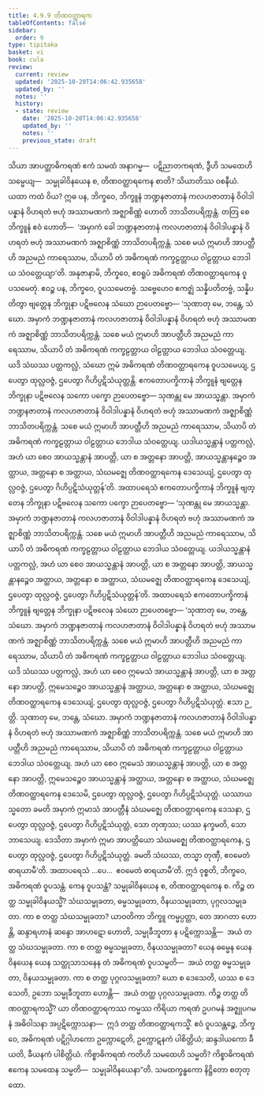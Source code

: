 ```yaml
---
title: 4.9.9 တိဏဝတ္ထာရက
tableOfContents: false
sidebar:
  order: 9
type: tipitaka
basket: vi
book: cula
review:
  current: review
  updated: '2025-10-20T14:06:42.935658'
  updated_by: ''
  notes: ''
  history:
  - state: review
    date: '2025-10-20T14:06:42.935658'
    updated_by: ''
    notes: ''
    previous_state: draft
---
```



<DynamicBreadcrumb />


<ReviewStatus review={frontmatter.review} showDetails={true} />

<HypothesisAnnotation frontmatter={frontmatter} />

<Division number="240" book="cula" e="ch" v="4" p="235">

<Paragraph number="993" book="cula">
သိယာ အာပတ္တာဓိကရဏံ ဧကံ သမထံ အနာဂမ္မ—  ပဋိညာတကရဏံ, ဒွီဟိ သမထေဟိ သမ္မေယျ—  သမ္မုခါဝိနယေန စ, တိဏဝတ္ထာရကေန စာတိ? သိယာတိဿ ဝစနီယံ. ယထာ ကထံ ဝိယ? ဣဓ ပန, ဘိက္ခဝေ, ဘိက္ခူနံ ဘဏ္ဍနဇာတာနံ ကလဟဇာတာနံ ဝိဝါဒါပန္နာနံ ဝိဟရတံ ဗဟုံ အဿာမဏကံ အဇ္ဈာစိဏ္ဏံ ဟောတိ ဘာသိတပရိက္ကန္တံ. တတြ စေ ဘိက္ခူနံ ဧဝံ ဟောတိ—  ‘အမှာကံ ခေါ ဘဏ္ဍနဇာတာနံ ကလဟဇာတာနံ ဝိဝါဒါပန္နာနံ ဝိဟရတံ ဗဟုံ အဿာမဏကံ အဇ္ဈာစိဏ္ဏံ ဘာသိတပရိက္ကန္တံ. သစေ မယံ ဣမာဟိ အာပတ္တီဟိ အညမညံ ကာရေဿာမ, သိယာပိ တံ အဓိကရဏံ ကက္ခဠတ္တာယ ဝါဠတ္တာယ ဘေဒါယ သံဝတ္တေယျာ’တိ. အနုဇာနာမိ, ဘိက္ခဝေ, ဧဝရူပံ အဓိကရဏံ တိဏဝတ္ထာရကေန ဝူပသမေတုံ. ဧဝဉ္စ ပန, ဘိက္ခဝေ, ဝူပသမေတဗ္ဗံ. သဗ္ဗေဟေဝ ဧကဇ္ဈံ သန္နိပတိတဗ္ဗံ, သန္နိပတိတွာ ဗျတ္တေန ဘိက္ခုနာ ပဋိဗလေန သံဃော ဉာပေတဗ္ဗော—
</Paragraph>

<Paragraph number="994" book="cula">
‘သုဏာတု မေ, ဘန္တေ, သံဃော. အမှာကံ ဘဏ္ဍနဇာတာနံ ကလဟဇာတာနံ ဝိဝါဒါပန္နာနံ ဝိဟရတံ ဗဟုံ အဿာမဏကံ အဇ္ဈာစိဏ္ဏံ ဘာသိတပရိက္ကန္တံ. သစေ မယံ ဣမာဟိ အာပတ္တီဟိ အညမညံ ကာရေဿာမ, သိယာပိ တံ အဓိကရဏံ ကက္ခဠတ္တာယ ဝါဠတ္တာယ ဘေဒါယ သံဝတ္တေယျ. ယဒိ သံဃဿ ပတ္တကလ္လံ, သံဃော ဣမံ အဓိကရဏံ တိဏဝတ္ထာရကေန ဝူပသမေယျ, ဌပေတွာ ထုလ္လဝဇ္ဇံ, ဌပေတွာ ဂိဟိပ္ပဋိသံယုတ္တန္တိ. ဧကတောပက္ခိကာနံ ဘိက္ခူနံ ဗျတ္တေန ဘိက္ခုနာ ပဋိဗလေန သကော ပက္ခော ဉာပေတဗ္ဗော—
</Paragraph>

<Paragraph number="995" book="cula">
သုဏန္တု မေ အာယသ္မန္တာ. အမှာကံ ဘဏ္ဍနဇာတာနံ ကလဟဇာတာနံ ဝိဝါဒါပန္နာနံ ဝိဟရတံ ဗဟုံ အဿာမဏကံ အဇ္ဈာစိဏ္ဏံ ဘာသိတပရိက္ကန္တံ. သစေ မယံ ဣမာဟိ အာပတ္တီဟိ အညမညံ ကာရေဿာမ, သိယာပိ တံ အဓိကရဏံ ကက္ခဠတ္တာယ ဝါဠတ္တာယ ဘေဒါယ သံဝတ္တေယျ. ယဒါယသ္မန္တာနံ ပတ္တကလ္လံ, အဟံ ယာ စေဝ အာယသ္မန္တာနံ အာပတ္တိ, ယာ စ အတ္တနော အာပတ္တိ, အာယသ္မန္တာနဉ္စေဝ အတ္ထာယ, အတ္တနော စ အတ္ထာယ, သံဃမဇ္ဈေ တိဏဝတ္ထာရကေန ဒေသေယျံ, ဌပေတွာ ထုလ္လဝဇ္ဇံ, ဌပေတွာ ဂိဟိပ္ပဋိသံယုတ္တန်’တိ.
</Paragraph>

</Division>
<Division number="241" book="cula" e="ch" v="4" p="236">

<Paragraph number="996" book="cula">
အထာပရေသံ ဧကတောပက္ခိကာနံ ဘိက္ခူနံ ဗျတ္တေန ဘိက္ခုနာ ပဋိဗလေန သကော ပက္ခော ဉာပေတဗ္ဗော—
</Paragraph>

<Paragraph number="997" book="cula">
‘သုဏန္တု မေ အာယသ္မန္တာ. အမှာကံ ဘဏ္ဍနဇာတာနံ ကလဟဇာတာနံ ဝိဝါဒါပန္နာနံ ဝိဟရတံ ဗဟုံ အဿာမဏကံ အဇ္ဈာစိဏ္ဏံ ဘာသိတပရိက္ကန္တံ. သစေ မယံ ဣမာဟိ အာပတ္တီဟိ အညမညံ ကာရေဿာမ, သိယာပိ တံ အဓိကရဏံ ကက္ခဠတ္တာယ ဝါဠတ္တာယ ဘေဒါယ သံဝတ္တေယျ. ယဒါယသ္မန္တာနံ ပတ္တကလ္လံ, အဟံ ယာ စေဝ အာယသ္မန္တာနံ အာပတ္တိ, ယာ စ အတ္တနော အာပတ္တိ, အာယသ္မန္တာနဉ္စေဝ အတ္ထာယ, အတ္တနော စ အတ္ထာယ, သံဃမဇ္ဈေ တိဏဝတ္ထာရကေန ဒေသေယျံ, ဌပေတွာ ထုလ္လဝဇ္ဇံ, ဌပေတွာ ဂိဟိပ္ပဋိသံယုတ္တန်’တိ.
</Paragraph>

</Division>
<Division number="242" book="cula" e="ch" v="4" p="236">

<Paragraph number="998" book="cula">
အထာပရေသံ ဧကတောပက္ခိကာနံ ဘိက္ခူနံ ဗျတ္တေန ဘိက္ခုနာ ပဋိဗလေန သံဃော ဉာပေတဗ္ဗော—
</Paragraph>

<Paragraph number="999" book="cula">
‘သုဏာတု မေ, ဘန္တေ, သံဃော. အမှာကံ ဘဏ္ဍနဇာတာနံ ကလဟဇာတာနံ ဝိဝါဒါပန္နာနံ ဝိဟရတံ ဗဟုံ အဿာမဏကံ အဇ္ဈာစိဏ္ဏံ ဘာသိတပရိက္ကန္တံ. သစေ မယံ ဣမာဟိ အာပတ္တီဟိ အညမညံ ကာရေဿာမ, သိယာပိ တံ အဓိကရဏံ ကက္ခဠတ္တာယ ဝါဠတ္တာယ ဘေဒါယ သံဝတ္တေယျ. ယဒိ သံဃဿ ပတ္တကလ္လံ, အဟံ ယာ စေဝ ဣမေသံ အာယသ္မန္တာနံ အာပတ္တိ, ယာ စ အတ္တနော အာပတ္တိ, ဣမေသဉ္စေဝ အာယသ္မန္တာနံ အတ္ထာယ, အတ္တနော စ အတ္ထာယ, သံဃမဇ္ဈေ တိဏဝတ္ထာရကေန ဒေသေယျံ, ဌပေတွာ ထုလ္လဝဇ္ဇံ, ဌပေတွာ ဂိဟိပ္ပဋိသံယုတ္တံ. ဧသာ ဉတ္တိ.
</Paragraph>

<Paragraph number="1000" book="cula">
သုဏာတု မေ, ဘန္တေ, သံဃော. အမှာကံ ဘဏ္ဍနဇာတာနံ ကလဟဇာတာနံ ဝိဝါဒါပန္နာနံ ဝိဟရတံ ဗဟုံ အဿာမဏကံ အဇ္ဈာစိဏ္ဏံ ဘာသိတပရိက္ကန္တံ. သစေ မယံ ဣမာဟိ အာပတ္တီဟိ အညမညံ ကာရေဿာမ, သိယာပိ တံ အဓိကရဏံ ကက္ခဠတ္တာယ ဝါဠတ္တာယ ဘေဒါယ သံဝတ္တေယျ. အဟံ ယာ စေဝ ဣမေသံ အာယသ္မန္တာနံ အာပတ္တိ, ယာ စ အတ္တနော အာပတ္တိ, ဣမေသဉ္စေဝ အာယသ္မန္တာနံ အတ္ထာယ, အတ္တနော စ အတ္ထာယ, သံဃမဇ္ဈေ တိဏဝတ္ထာရကေန ဒေသေမိ, ဌပေတွာ ထုလ္လဝဇ္ဇံ, ဌပေတွာ ဂိဟိပ္ပဋိသံယုတ္တံ. ယဿာယသ္မတော ခမတိ အမှာကံ ဣမာသံ အာပတ္တီနံ သံဃမဇ္ဈေ တိဏဝတ္ထာရကေန ဒေသနာ, ဌပေတွာ ထုလ္လဝဇ္ဇံ, ဌပေတွာ ဂိဟိပ္ပဋိသံယုတ္တံ, သော တုဏှဿ; ယဿ နက္ခမတိ, သော ဘာသေယျ.
</Paragraph>

<Paragraph number="1001" book="cula">
ဒေသိတာ အမှာကံ ဣမာ အာပတ္တိယော သံဃမဇ္ဈေ တိဏဝတ္ထာရကေန, ဌပေတွာ ထုလ္လဝဇ္ဇံ, ဌပေတွာ ဂိဟိပ္ပဋိသံယုတ္တံ. ခမတိ သံဃဿ, တသ္မာ တုဏှီ, ဧဝမေတံ ဓာရယာမီ’တိ.
</Paragraph>

<Paragraph number="1002" book="cula">
အထာပရေသံ …ပေ…  ဧဝမေတံ ဓာရယာမီ’တိ.
</Paragraph>

<Paragraph number="1003" book="cula">
ဣဒံ ဝုစ္စတိ, ဘိက္ခဝေ, အဓိကရဏံ ဝူပသန္တံ. ကေန ဝူပသန္တံ? သမ္မုခါဝိနယေန စ, တိဏဝတ္ထာရကေန စ. ကိဉ္စ တတ္ထ သမ္မုခါဝိနယသ္မိံ? သံဃသမ္မုခတာ, ဓမ္မသမ္မုခတာ, ဝိနယသမ္မုခတာ, ပုဂ္ဂလသမ္မုခတာ.
</Paragraph>

<Paragraph number="1004" book="cula">
ကာ စ တတ္ထ သံဃသမ္မုခတာ? ယာဝတိကာ ဘိက္ခူ ကမ္မပ္ပတ္တာ, တေ အာဂတာ ဟောန္တိ, ဆန္ဒာရဟာနံ ဆန္ဒော အာဟဋော ဟောတိ, သမ္မုခီဘူတာ န ပဋိက္ကောသန္တိ—  အယံ တတ္ထ သံဃသမ္မုခတာ.
</Paragraph>

<Paragraph number="1005" book="cula">
ကာ စ တတ္ထ ဓမ္မသမ္မုခတာ, ဝိနယသမ္မုခတာ? ယေန ဓမ္မေန ယေန ဝိနယေန ယေန သတ္ထုသာသနေန တံ အဓိကရဏံ ဝူပသမ္မတိ—  အယံ တတ္ထ ဓမ္မသမ္မုခတာ, ဝိနယသမ္မုခတာ.
</Paragraph>

<Paragraph number="1006" book="cula">
ကာ စ တတ္ထ ပုဂ္ဂလသမ္မုခတာ? ယော စ ဒေသေတိ, ယဿ စ ဒေသေတိ, ဥဘော သမ္မုခီဘူတာ ဟောန္တိ—  အယံ တတ္ထ ပုဂ္ဂလသမ္မုခတာ.
</Paragraph>

<Paragraph number="1007" book="cula">
ကိဉ္စ တတ္ထ တိဏဝတ္ထာရကသ္မိံ? ယာ တိဏဝတ္ထာရကဿ ကမ္မဿ ကိရိယာ ကရဏံ ဥပဂမနံ အဇ္ဈုပဂမနံ အဓိဝါသနာ အပ္ပဋိက္ကောသနာ—  ဣဒံ တတ္ထ တိဏဝတ္ထာရကသ္မိံ. ဧဝံ ဝူပသန္တဉ္စေ, ဘိက္ခဝေ, အဓိကရဏံ ပဋိဂ္ဂါဟကော ဥက္ကောဋေတိ, ဥက္ကောဋနကံ ပါစိတ္တိယံ; ဆန္ဒဒါယကော ခီယတိ, ခီယနကံ ပါစိတ္တိယံ.
</Paragraph>

<Paragraph number="1008" book="cula">
ကိစ္စာဓိကရဏံ ကတိဟိ သမထေဟိ သမ္မတိ? ကိစ္စာဓိကရဏံ ဧကေန သမထေန သမ္မတိ—  သမ္မုခါဝိနယေနာ”တိ.

</Paragraph>
</Division>

<Paragraph number="1009" type="center" book="cula">
သမထက္ခန္ဓကော နိဋ္ဌိတော စတုတ္ထော.
</Paragraph>